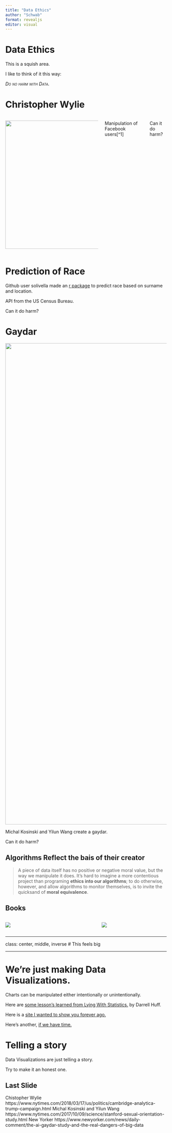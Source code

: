 ```yaml
---
title: "Data Ethics"
author: "Schwab"
format: revealjs
editor: visual
---
```


# Data Ethics

This is a squish area.

I like to think of it this way:

[*Do no harm with Data.*]{.smallcaps}

# Christopher Wylie

::: columns
::: {.column width="60%"}
![](https://static01.nyt.com/images/2018/03/18/autossell/18Cambridge1/merlin_135596256_2eaf14bd-c577-441b-ac87-b5d54199d1b4-superJumbo.jpg?quality=75&auto=webp){fig-align="left" width="400"}
:::

::: {.column width="40%"}
::: columns
Manipulation of Facebook users\[\^1\]

Can it do harm?
:::
:::
:::

# Prediction of Race

Github user solivella made an [r package](https://github.com/kosukeimai/wru) to predict race based on surname and location.

API from the US Census Bureau.

Can it do harm?

# Gaydar

![](https://static01.nyt.com/images/2017/10/10/science/10SCI-GAYDAR1/00GAYDAR1-superJumbo.jpg?quality=75&auto=webp){fig-align="center" width="1500"}

Michal Kosinski and Yilun Wang create a gaydar.

Can it do harm?

## Algorithms Reflect the bais of their creator

> A piece of data itself has no positive or negative moral value, but the way we manipulate it does. It's hard to imagine a more contentious project than programing **ethics into our algorithms**; to do otherwise, however, and allow algorithms to monitor themselves, is to invite the quicksand of **moral equivalence**.

## Books

::: columns
::: {.column width="58%"}
![](https://images-na.ssl-images-amazon.com/images/S/compressed.photo.goodreads.com/books/1456091964i/28186015.jpg){fig-align="center"}
:::

::: {.column width="42%"}
![](https://miro.medium.com/v2/resize:fit:640/format:webp/1*iVjxpIdWRGcf0SHthnkwqA.jpeg)
:::
:::

------------------------------------------------------------------------

class: center, middle, inverse \# This feels big

------------------------------------------------------------------------

# We're just making Data Visualizations.

Charts can be manipulated either intentionally or unintentionally.

Here are [some lesson's learned from Lying With Statistics.](https://towardsdatascience.com/lessons-from-how-to-lie-with-statistics-57060c0d2f19) by Darrell Huff.

Here is a [site I wanted to show you forever ago.](https://www.statisticshowto.com/probability-and-statistics/descriptive-statistics/misleading-graphs/)

Here's another, [if we have time.](https://www.buzzfeednews.com/article/katienotopoulos/graphs-that-lied-to-us)

# Telling a story

Data Visualizations are just telling a story.

Try to make it an honest one.

## Last Slide

Chistopher Wylie https://www.nytimes.com/2018/03/17/us/politics/cambridge-analytica-trump-campaign.html Michal Kosinski and Yilun Wang https://www.nytimes.com/2017/10/09/science/stanford-sexual-orientation-study.html New Yorker https://www.newyorker.com/news/daily-comment/the-ai-gaydar-study-and-the-real-dangers-of-big-data

